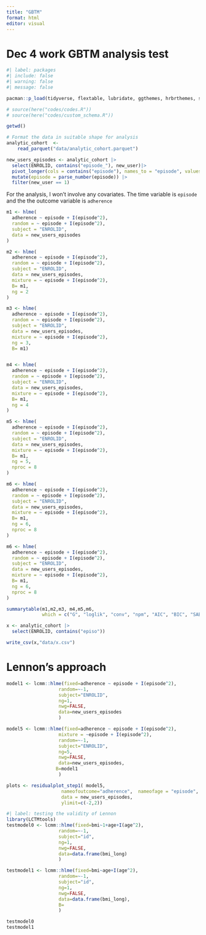 ```yaml
---
title: "GBTM"
format: html
editor: visual
---
```


# Dec 4 work GBTM analysis test

```r
#| label: packages
#| include: false
#| warning: false
#| message: false

pacman::p_load(tidyverse, flextable, lubridate, ggthemes, hrbrthemes, scales, ggtext, ggfittext, ggbreak, patchwork, DataEditR, here, janitor, AdhereR, ggpubr, arrow, sjlabelled, ftExtra, consort, formattable, glue, lcmm, NormPsy)

# source(here("codes/codes.R"))
# source(here("codes/custom_schema.R"))
```


```r
getwd()
```



```r
# Format the data in suitable shape for analysis
analytic_cohort  <-  
    read_parquet("data/analytic_cohort.parquet")

new_users_episodes <- analytic_cohort |> 
  select(ENROLID, contains("episode_"), new_user)|> 
  pivot_longer(cols = contains("episode"), names_to = "episode", values_to = "adherence") |> 
  mutate(episode = parse_number(episode)) |> 
  filter(new_user == 1)
```



For the analysis, I won't involve any covariates. The time variable is `episode` and the the outcome variable is `adherence`

```r
m1 <- hlme(
  adherence ~ episode + I(episode^2),
  random = ~ episode + I(episode^2),
  subject = "ENROLID",
  data = new_users_episodes
)

m2 <- hlme(
  adherence ~ episode + I(episode^2),
  random = ~ episode + I(episode^2),
  subject = "ENROLID",
  data = new_users_episodes,
  mixture = ~ episode + I(episode^2),
  B= m1,
  ng = 2
)

m3 <- hlme(
  adherence ~ episode + I(episode^2),
  random = ~ episode + I(episode^2),
  subject = "ENROLID",
  data = new_users_episodes,
  mixture = ~ episode + I(episode^2),
  ng = 3,
  B= m1)


m4 <- hlme(
  adherence ~ episode + I(episode^2),
  random = ~ episode + I(episode^2),
  subject = "ENROLID",
  data = new_users_episodes,
  mixture = ~ episode + I(episode^2),
  B= m1,
  ng = 4
)

m5 <- hlme(
  adherence ~ episode + I(episode^2),
  random = ~ episode + I(episode^2),
  subject = "ENROLID",
  data = new_users_episodes,
  mixture = ~ episode + I(episode^2),
  B= m1,
  ng = 5,
  nproc = 8
)

m6 <- hlme(
  adherence ~ episode + I(episode^2),
  random = ~ episode + I(episode^2),
  subject = "ENROLID",
  data = new_users_episodes,
  mixture = ~ episode + I(episode^2),
  B= m1,
  ng = 6,
  nproc = 8
)

m6 <- hlme(
  adherence ~ episode + I(episode^2),
  random = ~ episode + I(episode^2),
  subject = "ENROLID",
  data = new_users_episodes,
  mixture = ~ episode + I(episode^2),
  B= m1,
  ng = 6,
  nproc = 8
)

summarytable(m1,m2,m3, m4,m5,m6,
             which = c("G", "loglik", "conv", "npm", "AIC", "BIC", "SABIC", "entropy","ICL", "%class")) |> as.data.frame()
```

```r
x <- analytic_cohort |> 
  select(ENROLID, contains("episo"))

write_csv(x,"data/x.csv")
```


# Lennon's approach

```r

model1 <- lcmm::hlme(fixed=adherence ~ episode + I(episode^2),
                   random=~-1,
                   subject="ENROLID",
                   ng=1,
                   nwg=FALSE, 
                   data=new_users_episodes
                   )

model5 <- lcmm::hlme(fixed=adherence ~ episode + I(episode^2),
                   mixture = ~episode + I(episode^2),
                   random=~-1,
                   subject="ENROLID",
                   ng=5,
                   nwg=FALSE, 
                   data=new_users_episodes,
                  B=model1
                   )

plots <- residualplot_step1( model5, 
                    nameofoutcome="adherence",  nameofage = "episode",
                    data = new_users_episodes,
                    ylimit=c(-2,2)) 
```


```r
#| label: testing the validity of Lennon
library(LCTMtools)
testmodel0 <- lcmm::hlme(fixed=bmi~1+age+I(age^2),
                   random=~-1,
                   subject="id",
                   ng=1,
                   nwg=FALSE, 
                   data=data.frame(bmi_long)
                   )

testmodel1 <- lcmm::hlme(fixed=bmi~age+I(age^2),
                   random=~-1,
                   subject="id",
                   ng=1,
                   nwg=FALSE, 
                   data=data.frame(bmi_long),
                   B=
                   )

testmodel0
testmodel1
```

